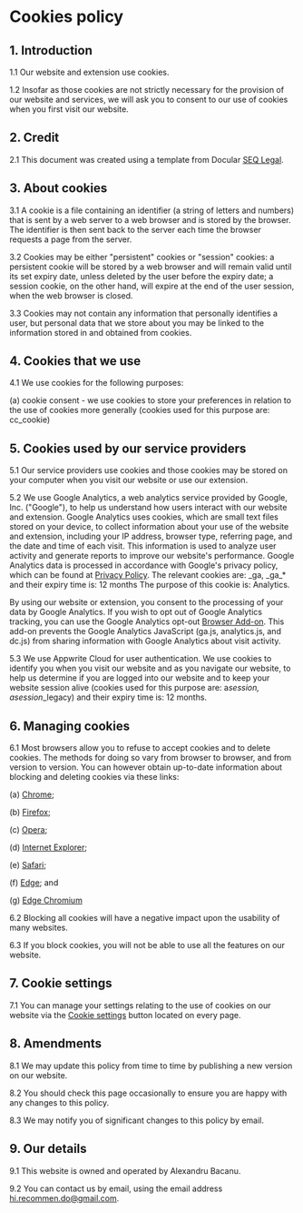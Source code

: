 # Cookies policy

## 1. Introduction

1.1 Our website and extension use cookies.

1.2 Insofar as those cookies are not strictly necessary for the provision of our website and services, we will ask you to consent to our use of cookies when you first visit our website.

## 2. Credit

2.1 This document was created using a template from Docular [SEQ Legal](https://seqlegal.com).

## 3. About cookies

3.1 A cookie is a file containing an identifier (a string of letters and numbers) that is sent by a web server to a web browser and is stored by the browser. The identifier is then sent back to the server each time the browser requests a page from the server.

3.2 Cookies may be either "persistent" cookies or "session" cookies: a persistent cookie will be stored by a web browser and will remain valid until its set expiry date, unless deleted by the user before the expiry date; a session cookie, on the other hand, will expire at the end of the user session, when the web browser is closed.

3.3 Cookies may not contain any information that personally identifies a user, but personal data that we store about you may be linked to the information stored in and obtained from cookies.

## 4. Cookies that we use

4.1 We use cookies for the following purposes:

(a) cookie consent - we use cookies to store your preferences in relation to the use of cookies more generally (cookies used for this purpose are: cc_cookie)

## 5. Cookies used by our service providers

5.1 Our service providers use cookies and those cookies may be stored on your computer when you visit our website or use our extension.

5.2 We use Google Analytics, a web analytics service provided by Google, Inc. ("Google"), to help us understand how users interact with our website and extension. Google Analytics uses cookies, which are small text files stored on your device, to collect information about your use of the website and extension, including your IP address, browser type, referring page, and the date and time of each visit. This information is used to analyze user activity and generate reports to improve our website's performance.
Google Analytics data is processed in accordance with Google's privacy policy, which can be found at [Privacy Policy](https://www.google.com/policies/privacy/).
The relevant cookies are: \_ga, \_ga\_\* and their expiry time is: 12 months
The purpose of this cookie is: Analytics.

By using our website or extension, you consent to the processing of your data by Google Analytics. If you wish to opt out of Google Analytics tracking, you can use the Google Analytics opt-out [Browser Add-on](https://tools.google.com/dlpage/gaoptout). This add-on prevents the Google Analytics JavaScript (ga.js, analytics.js, and dc.js) from sharing information with Google Analytics about visit activity.

5.3 We use Appwrite Cloud for user authentication. We use cookies to identify you when you visit our website and as you navigate our website, to help us determine if you are logged into our website and to keep your website session alive (cookies used for this purpose are: a*session*_, a*session*_\_legacy) and their expiry time is: 12 months.

## 6. Managing cookies

6.1 Most browsers allow you to refuse to accept cookies and to delete cookies. The methods for doing so vary from browser to browser, and from version to version. You can however obtain up-to-date information about blocking and deleting cookies via these links:

(a) [Chrome](https://support.google.com/accounts/answer/32050);

(b) [Firefox](https://support.mozilla.org/en-US/kb/clear-cookies-and-site-data-firefox);

(c) [Opera](https://help.opera.com/en/latest/web-preferences/#cookies);

(d) [Internet Explorer](https://support.microsoft.com/en-gb/help/17442/windows-internet-explorer-delete-manage-cookies);

(e) [Safari](https://support.apple.com/guide/safari/manage-cookies-sfri11471/mac);

(f) [Edge](https://support.microsoft.com/en-us/microsoft-edge/view-and-delete-browser-history-in-microsoft-edge-00cf7943-a9e1-975a-a33d-ac10ce454ca4); and

(g) [Edge Chromium](https://support.microsoft.com/en-us/microsoft-edge/delete-cookies-in-microsoft-edge-63947406-40ac-c3b8-57b9-2a946a29ae09)

6.2 Blocking all cookies will have a negative impact upon the usability of many websites.

6.3 If you block cookies, you will not be able to use all the features on our website.

## 7. Cookie settings

7.1 You can manage your settings relating to the use of cookies on our website via the <a href="#" className="text-primary" data-cc="show-preferencesModal">Cookie settings</a> button located on every page.

## 8. Amendments

8.1 We may update this policy from time to time by publishing a new version on our website.

8.2 You should check this page occasionally to ensure you are happy with any changes to this policy.

8.3 We may notify you of significant changes to this policy by email.

## 9. Our details

9.1 This website is owned and operated by Alexandru Bacanu.

9.2 You can contact us by email, using the email address hi.recommen.do@gmail.com.
